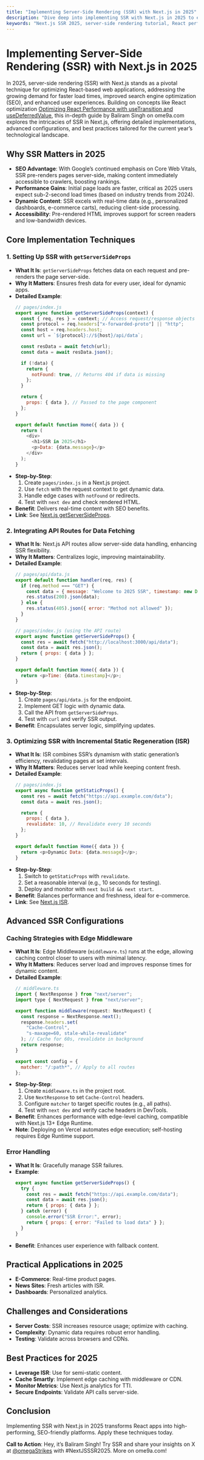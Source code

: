 ```yaml
---
title: "Implementing Server-Side Rendering (SSR) with Next.js in 2025"
description: "Dive deep into implementing SSR with Next.js in 2025 to enhance React app performance, SEO, and scalability, with comprehensive examples and best practices."
keywords: "Next.js SSR 2025, server-side rendering tutorial, React performance, Next.js optimization, web development"
---
```


# Implementing Server-Side Rendering (SSR) with Next.js in 2025

In 2025, server-side rendering (SSR) with Next.js stands as a pivotal technique for optimizing React-based web applications, addressing the growing demand for faster load times, improved search engine optimization (SEO), and enhanced user experiences. Building on concepts like React optimization [Optimizing React Performance with useTransition and useDeferredValue](https://ome9a.com/blogs/optimizing-react-performance-with-usetransition-and-usedeferredvalue-6863df0447282d996e708700), this in-depth guide by Baliram Singh on ome9a.com explores the intricacies of SSR in Next.js, offering detailed implementations, advanced configurations, and best practices tailored for the current year’s technological landscape.

## Why SSR Matters in 2025

- **SEO Advantage**: With Google’s continued emphasis on Core Web Vitals, SSR pre-renders pages server-side, making content immediately accessible to crawlers, boosting rankings.
- **Performance Gains**: Initial page loads are faster, critical as 2025 users expect sub-2-second load times (based on industry trends from 2024).
- **Dynamic Content**: SSR excels with real-time data (e.g., personalized dashboards, e-commerce carts), reducing client-side processing.
- **Accessibility**: Pre-rendered HTML improves support for screen readers and low-bandwidth devices.

## Core Implementation Techniques

### 1. Setting Up SSR with `getServerSideProps`
- **What It Is**: `getServerSideProps` fetches data on each request and pre-renders the page server-side.
- **Why It Matters**: Ensures fresh data for every user, ideal for dynamic apps.
- **Detailed Example**:
  ```javascript
  // pages/index.js
  export async function getServerSideProps(context) {
    const { req, res } = context; // Access request/response objects
    const protocol = req.headers["x-forwarded-proto"] || "http";
    const host = req.headers.host;
    const url = `${protocol}://${host}/api/data`;

    const resData = await fetch(url);
    const data = await resData.json();

    if (!data) {
      return {
        notFound: true, // Returns 404 if data is missing
      };
    }

    return {
      props: { data }, // Passed to the page component
    };
  }

  export default function Home({ data }) {
    return (
      <div>
        <h1>SSR in 2025</h1>
        <p>Data: {data.message}</p>
      </div>
    );
  }
  ```
- **Step-by-Step**:
  1. Create `pages/index.js` in a Next.js project.
  2. Use `fetch` with the request context to get dynamic data.
  3. Handle edge cases with `notFound` or redirects.
  4. Test with `next dev` and check rendered HTML.
- **Benefit**: Delivers real-time content with SEO benefits.
- **Link**: See [Next.js getServerSideProps](https://nextjs.org/docs/basic-features/data-fetching/get-server-side-props).

### 2. Integrating API Routes for Data Fetching
- **What It Is**: Next.js API routes allow server-side data handling, enhancing SSR flexibility.
- **Why It Matters**: Centralizes logic, improving maintainability.
- **Detailed Example**:
  ```javascript
  // pages/api/data.js
  export default function handler(req, res) {
    if (req.method === "GET") {
      const data = { message: "Welcome to 2025 SSR", timestamp: new Date().toISOString() };
      res.status(200).json(data);
    } else {
      res.status(405).json({ error: "Method not allowed" });
    }
  }

  // pages/index.js (using the API route)
  export async function getServerSideProps() {
    const res = await fetch("http://localhost:3000/api/data");
    const data = await res.json();
    return { props: { data } };
  }

  export default function Home({ data }) {
    return <p>Time: {data.timestamp}</p>;
  }
  ```
- **Step-by-Step**:
  1. Create `pages/api/data.js` for the endpoint.
  2. Implement GET logic with dynamic data.
  3. Call the API from `getServerSideProps`.
  4. Test with `curl` and verify SSR output.
- **Benefit**: Encapsulates server logic, simplifying updates.

### 3. Optimizing SSR with Incremental Static Regeneration (ISR)
- **What It Is**: ISR combines SSR’s dynamism with static generation’s efficiency, revalidating pages at set intervals.
- **Why It Matters**: Reduces server load while keeping content fresh.
- **Detailed Example**:
  ```javascript
  // pages/index.js
  export async function getStaticProps() {
    const res = await fetch("https://api.example.com/data");
    const data = await res.json();

    return {
      props: { data },
      revalidate: 10, // Revalidate every 10 seconds
    };
  }

  export default function Home({ data }) {
    return <p>Dynamic Data: {data.message}</p>;
  }
  ```
- **Step-by-Step**:
  1. Switch to `getStaticProps` with `revalidate`.
  2. Set a reasonable interval (e.g., 10 seconds for testing).
  3. Deploy and monitor with `next build && next start`.
- **Benefit**: Balances performance and freshness, ideal for e-commerce.
- **Link**: See [Next.js ISR](https://nextjs.org/docs/basic-features/data-fetching/incremental-static-regeneration).

## Advanced SSR Configurations

### Caching Strategies with Edge Middleware
- **What It Is**: Edge Middleware (`middleware.ts`) runs at the edge, allowing caching control closer to users with minimal latency.
- **Why It Matters**: Reduces server load and improves response times for dynamic content.
- **Detailed Example**:
  ```javascript
  // middleware.ts
  import { NextResponse } from "next/server";
  import type { NextRequest } from "next/server";

  export function middleware(request: NextRequest) {
    const response = NextResponse.next();
    response.headers.set(
      "Cache-Control",
      "s-maxage=60, stale-while-revalidate"
    ); // Cache for 60s, revalidate in background
    return response;
  }

  export const config = {
    matcher: "/:path*", // Apply to all routes
  };
  ```
- **Step-by-Step**:
  1. Create `middleware.ts` in the project root.
  2. Use `NextResponse` to set `Cache-Control` headers.
  3. Configure `matcher` to target specific routes (e.g., all paths).
  4. Test with `next dev` and verify cache headers in DevTools.
- **Benefit**: Enhances performance with edge-level caching, compatible with Next.js 13+ Edge Runtime.
- **Note**: Deploying on Vercel automates edge execution; self-hosting requires Edge Runtime support.

### Error Handling
- **What It Is**: Gracefully manage SSR failures.
- **Example**:
  ```javascript
  export async function getServerSideProps() {
    try {
      const res = await fetch("https://api.example.com/data");
      const data = await res.json();
      return { props: { data } };
    } catch (error) {
      console.error("SSR Error:", error);
      return { props: { error: "Failed to load data" } };
    }
  }
  ```
- **Benefit**: Enhances user experience with fallback content.

## Practical Applications in 2025
- **E-Commerce**: Real-time product pages.
- **News Sites**: Fresh articles with ISR.
- **Dashboards**: Personalized analytics.

## Challenges and Considerations
- **Server Costs**: SSR increases resource usage; optimize with caching.
- **Complexity**: Dynamic data requires robust error handling.
- **Testing**: Validate across browsers and CDNs.

## Best Practices for 2025
- **Leverage ISR**: Use for semi-static content.
- **Cache Smartly**: Implement edge caching with middleware or CDN.
- **Monitor Metrics**: Use Next.js analytics for TTI.
- **Secure Endpoints**: Validate API calls server-side.

## Conclusion
Implementing SSR with Next.js in 2025 transforms React apps into high-performing, SEO-friendly platforms. Apply these techniques today.

**Call to Action**: Hey, it’s Baliram Singh! Try SSR and share your insights on X at [@omegaStrikes](https://x.com/omegaStrikes) with #NextJSSSR2025. More on ome9a.com!